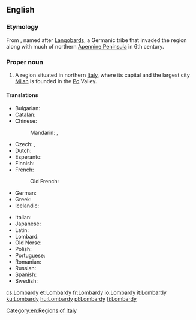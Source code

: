 ==English==
{{wikipedia}}

===Etymology===
From {{etyl|la|en}} {{term|Langobardia|lang=la}}, named after [[Langobard|Langobards]], a Germanic tribe that invaded the region along with much of northern [[Apennine Peninsula]] in 6th century.

===Proper noun===
{{en-proper noun}}

# A region situated in northern [[Italy]], where its capital and the largest city [[Milan]] is founded in the [[Po]] Valley.

====Translations====
{{trans-top|region in northern Italy}}
* Bulgarian: {{t|bg|Ломба́рдия|f|sc=Cyrl}}
* Catalan: {{t|ca|Llombardia|f}}
* Chinese:
*: Mandarin: {{t|cmn|倫巴第|sc=Hani}}, {{t|cmn|伦巴第|tr=Lúnbādì|sc=Hani}}
* Czech: {{t|cs|Lombardie|f}}, {{t|cs|Lombardsko|n}}
* Dutch: {{t|nl|Lombardije|n}}
* Esperanto: {{t|eo|Lombardujo}}
* Finnish: {{t+|fi|Lombardia}}
* French: {{t+|fr|Lombardie|f}}
*: Old French: {{t|fro|Lonbardie}}
* German: {{t+|de|Lombardei|f}}
* Greek: {{t|el|Λομβαρδία|f}}
* Icelandic: {{t|is|Langbarðaland|n}}
{{trans-mid}}
* Italian: {{t+|it|Lombardia|f}}
* Japanese: {{t|ja|ロンバルディア|tr=Ronbarudia|sc=Jpan}}
* Latin: {{t|la|Langobardia}}
* Lombard: {{t|lmo|Lumbardia}}
* Old Norse: {{t|non|Lumbarðaland|n}}
* Polish: {{t+|pl|Lombardia|f}}
* Portuguese: {{t|pt|Lombardia|f}}
* Romanian: {{t|ro|Lombardia|f}}
* Russian: {{t|ru|Ломба́рдия|f}}
* Spanish: {{t|es|Lombardía|f}}
* Swedish: {{t|sv|Lombardiet}}
{{trans-bottom}}

[[Category:en:Regions of Italy]]

[[cs:Lombardy]]
[[et:Lombardy]]
[[fr:Lombardy]]
[[io:Lombardy]]
[[it:Lombardy]]
[[ku:Lombardy]]
[[hu:Lombardy]]
[[pl:Lombardy]]
[[fi:Lombardy]]